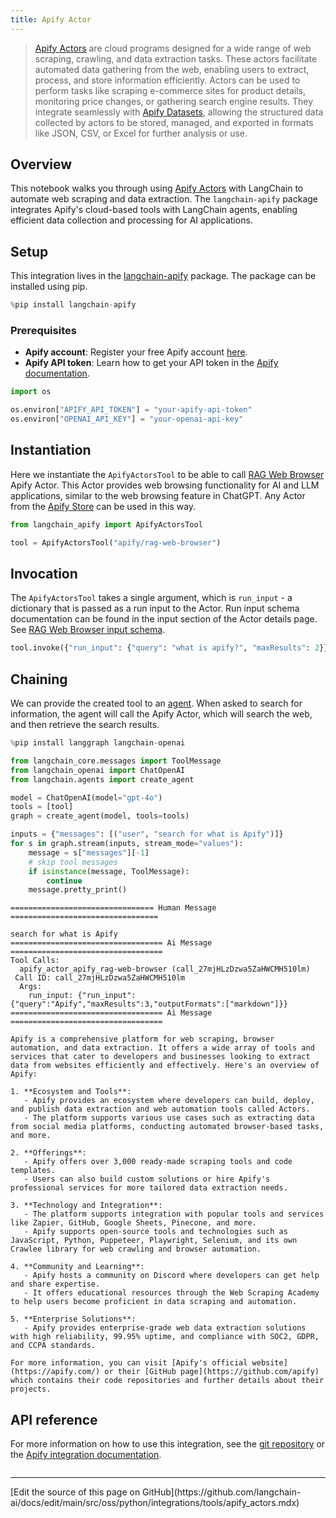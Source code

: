 ```yaml
---
title: Apify Actor
---
```


>[Apify Actors](https://docs.apify.com/platform/actors) are cloud programs designed for a wide range of web scraping, crawling, and data extraction tasks. These actors facilitate automated data gathering from the web, enabling users to extract, process, and store information efficiently. Actors can be used to perform tasks like scraping e-commerce sites for product details, monitoring price changes, or gathering search engine results. They integrate seamlessly with [Apify Datasets](https://docs.apify.com/platform/storage/dataset), allowing the structured data collected by actors to be stored, managed, and exported in formats like JSON, CSV, or Excel for further analysis or use.

## Overview

This notebook walks you through using [Apify Actors](https://docs.apify.com/platform/actors) with LangChain to automate web scraping and data extraction. The `langchain-apify` package integrates Apify's cloud-based tools with LangChain agents, enabling efficient data collection and processing for AI applications.

## Setup

This integration lives in the [langchain-apify](https://pypi.org/project/langchain-apify/) package. The package can be installed using pip.

```python
%pip install langchain-apify
```

### Prerequisites

- **Apify account**: Register your free Apify account [here](https://console.apify.com/sign-up).
- **Apify API token**: Learn how to get your API token in the [Apify documentation](https://docs.apify.com/platform/integrations/api).

```python
import os

os.environ["APIFY_API_TOKEN"] = "your-apify-api-token"
os.environ["OPENAI_API_KEY"] = "your-openai-api-key"
```

## Instantiation

Here we instantiate the `ApifyActorsTool` to be able to call [RAG Web Browser](https://apify.com/apify/rag-web-browser) Apify Actor. This Actor provides web browsing functionality for AI and LLM applications, similar to the web browsing feature in ChatGPT. Any Actor from the [Apify Store](https://apify.com/store) can be used in this way.

```python
from langchain_apify import ApifyActorsTool

tool = ApifyActorsTool("apify/rag-web-browser")
```

## Invocation

The `ApifyActorsTool` takes a single argument, which is `run_input` - a dictionary that is passed as a run input to the Actor. Run input schema documentation can be found in the input section of the Actor details page. See [RAG Web Browser input schema](https://apify.com/apify/rag-web-browser/input-schema).

```python
tool.invoke({"run_input": {"query": "what is apify?", "maxResults": 2}})
```

## Chaining

We can provide the created tool to an [agent](https://python.langchain.com/docs/tutorials/agents/). When asked to search for information, the agent will call the Apify Actor, which will search the web, and then retrieve the search results.

```python
%pip install langgraph langchain-openai
```

```python
from langchain_core.messages import ToolMessage
from langchain_openai import ChatOpenAI
from langchain.agents import create_agent

model = ChatOpenAI(model="gpt-4o")
tools = [tool]
graph = create_agent(model, tools=tools)
```

```python
inputs = {"messages": [("user", "search for what is Apify")]}
for s in graph.stream(inputs, stream_mode="values"):
    message = s["messages"][-1]
    # skip tool messages
    if isinstance(message, ToolMessage):
        continue
    message.pretty_print()
```

```output
================================ Human Message =================================

search for what is Apify
================================== Ai Message ==================================
Tool Calls:
  apify_actor_apify_rag-web-browser (call_27mjHLzDzwa5ZaHWCMH510lm)
 Call ID: call_27mjHLzDzwa5ZaHWCMH510lm
  Args:
    run_input: {"run_input":{"query":"Apify","maxResults":3,"outputFormats":["markdown"]}}
================================== Ai Message ==================================

Apify is a comprehensive platform for web scraping, browser automation, and data extraction. It offers a wide array of tools and services that cater to developers and businesses looking to extract data from websites efficiently and effectively. Here's an overview of Apify:

1. **Ecosystem and Tools**:
   - Apify provides an ecosystem where developers can build, deploy, and publish data extraction and web automation tools called Actors.
   - The platform supports various use cases such as extracting data from social media platforms, conducting automated browser-based tasks, and more.

2. **Offerings**:
   - Apify offers over 3,000 ready-made scraping tools and code templates.
   - Users can also build custom solutions or hire Apify's professional services for more tailored data extraction needs.

3. **Technology and Integration**:
   - The platform supports integration with popular tools and services like Zapier, GitHub, Google Sheets, Pinecone, and more.
   - Apify supports open-source tools and technologies such as JavaScript, Python, Puppeteer, Playwright, Selenium, and its own Crawlee library for web crawling and browser automation.

4. **Community and Learning**:
   - Apify hosts a community on Discord where developers can get help and share expertise.
   - It offers educational resources through the Web Scraping Academy to help users become proficient in data scraping and automation.

5. **Enterprise Solutions**:
   - Apify provides enterprise-grade web data extraction solutions with high reliability, 99.95% uptime, and compliance with SOC2, GDPR, and CCPA standards.

For more information, you can visit [Apify's official website](https://apify.com/) or their [GitHub page](https://github.com/apify) which contains their code repositories and further details about their projects.
```

## API reference

For more information on how to use this integration, see the [git repository](https://github.com/apify/langchain-apify) or the [Apify integration documentation](https://docs.apify.com/platform/integrations/langgraph).

```python

```

---

<Callout icon="pen-to-square" iconType="regular">
  [Edit the source of this page on GitHub](https://github.com/langchain-ai/docs/edit/main/src/oss/python/integrations/tools/apify_actors.mdx)
</Callout>
